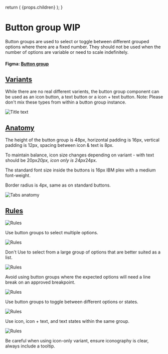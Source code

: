 

  return (
    <Layout
      title="Design"
      sideNav="design"
      editPageRoute="design/components/button-group"
      shouldIncludePageIndex
    >
      {props.children}
    </Layout>
  );
}

# Button group WIP

<IntroText>
  Button groups are used to select or toggle between different grouped options
  where there are a fixed number. They should not be used when the number of
  options are variable or need to scale indefinitely.
</IntroText>

#### Figma: [Button group](<https://www.figma.com/file/W3hxWj6VZydNaNGJSGxRsV/TableKit-Components-(3.0)?node-id=2259%3A74833>)

## [Variants](#variants)

While there are no real different varients, the button group component can be used as an icon button, a text button or a icon + text button. Note: Please don't mix these types from within a button group instance.

![Title text](/static/img/components/button-group-varients.png 'IMAGEDESCRIPTION')

## [Anatomy](website/src/design/components/button-group.html#anatomy)

The height of the button group is 48px, horizontal padding is 16px, vertical padding is 12px, spacing between icon & text is 8px.

To maintain balance, icon size changes depending on variant - with text should be 20px*20px, icon only is 24px*24px.

The standard font size inside the buttons is 16px IBM plex with a medium font-weight.

Border radius is 4px, same as on standard buttons.

![Tabs anatomy](/static/img/components/button-group-anatomy.svg 'IMAGEDESCRIPTION')

## [Rules](website/src/design/components/button-group.html#rules)

<TwoCol>
<div>
  <ImageWrap>

![Rules](/static/img/components/button-group-rules-1.svg 'Button rules #1')

  </ImageWrap>

  <Rule>
    Use button groups to select multiple options.
  </Rule>
</div>
<div>
  <ImageWrap>

![Rules](/static/img/components/button-group-rules-2.svg 'Button rules #2')

  </ImageWrap>

  <Rule data-variant='error'>
    Don't Use to select from a large group of options that are better suited as a list.
  </Rule>
</div>

<div>
  <ImageWrap>

![Rules](/static/img/components/button-group-rules-3.svg 'Button rules #3')

  </ImageWrap>

  <Rule data-variant='warning'>
    Avoid using button groups where the expected options will need a line break on an approved breakpoint. 
  </Rule>
</div>

<div>
  <ImageWrap>

![Rules](/static/img/components/button-group-rules-4.svg 'Button rules #4')

  </ImageWrap>

  <Rule>
   Use button groups to toggle between different options or states.
  </Rule>
</div>
<div>
  <ImageWrap>

![Rules](/static/img/components/button-group-rules-5.svg 'Button rules #3')

  </ImageWrap>

  <Rule data-variant='error'>
    Use icon, icon + text, and text states within the same group.
  </Rule>
</div>

<div>
  <ImageWrap>

![Rules](/static/img/components/button-group-rules-6.svg 'Button rules #4')

  </ImageWrap>

  <Rule data-variant='warning'>
   Be careful when using icon-only variant, ensure iconography is clear, always include a tooltip.
  </Rule>
</div>
</TwoCol>
